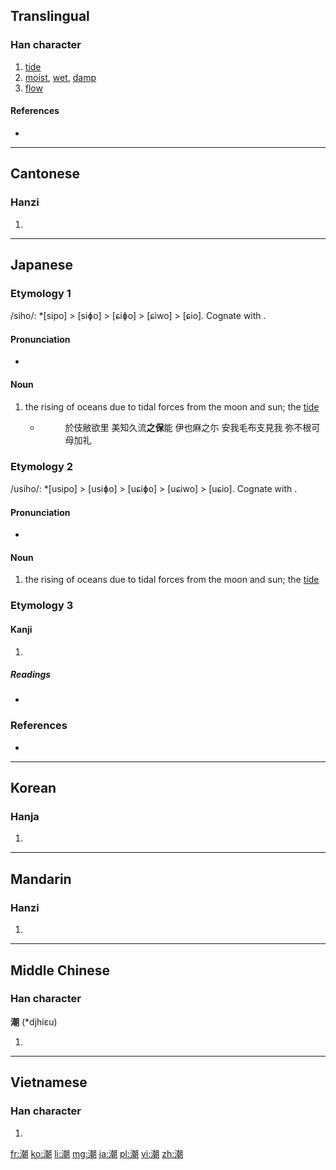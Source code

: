 ==Translingual==

===Han character===
{{Han char|rn=85|rad=水|as=12|sn=15|four=3712<sub>0</sub>|canj=水十十月 (EJJB)|ids=⿰[[氵]][[朝]]}}

# [[tide]]
# [[moist]], [[wet]], [[damp]]
# [[flow]]

====References====
* {{Han ref|kx=0650.190|dkj=18277|dj=1060.180|hdz=31737.050|uh=6F6E|ud=28526|bh=BCE9|bd=48361}}

----

==Cantonese==

===Hanzi===
{{yue-hanzi|jyut=ciu4|y=chiu4}}

# {{defn|lang=yue|sort=水12}}

----

==Japanese==

===Etymology 1===
/siho/: *[sipo] > [siɸo] > [ɕiɸo] > [ɕiwo] > [ɕio]. Cognate with {{term|潮|ushio}}.

====Pronunciation====
* {{IPA|/ɕio/|lang=ja}}

====Noun====
{{ja-noun|k|hira=しお|hhira=しほ|rom=shio}}

# the rising of oceans due to tidal forces from the moon and sun; the [[tide]]
#* {{RQ:Man'yōshū|18|4045}}
#*: 於伎敝欲里 美知久流'''之保'''能 伊也麻之尓 安我毛布支見我 弥不根可母加礼

===Etymology 2===
/usiho/: *[usipo] > [usiɸo] > [uɕiɸo] > [uɕiwo] > [uɕio]. Cognate with {{term|潮|shio}}.

====Pronunciation====
* {{IPA|/uɕio/|lang=ja}}

====Noun====
{{ja-noun|k|hira=うしお|hhira=うしほ|rom=ushio}}

# the rising of oceans due to tidal forces from the moon and sun; the [[tide]]

===Etymology 3===

====Kanji====
{{ja-kanji|grade=6|rs=水12}}

# {{defn|lang=ja|sort=水12}}

=====Readings=====
* {{ja-readings|on=[[ちょう]] (chō)|kun=[[しお]] (shio), [[うしお]] (ushio)}}

===References===
* {{R:Man'yōshū 4}}

----

==Korean==

===Hanja===
{{ko-hanja|hangeul=[[조]]|eumhun=|rv=jo|mr=cho|y=co}}

# {{defn|lang=ko|sort=水12}}

----

==Mandarin==

===Hanzi===
{{cmn-hanzi|pin=[[cháo]] ([[chao2]]), [[yín]] ([[yin2]])|wg=ch'ao<sup>2</sup>, yin<sup>2</sup>}}

# {{defn|lang=cmn|sort=水12}}

----

==Middle Chinese==

===Han character===
'''潮''' (*djhiɛu)<!--asterisk signifies that this is a reconstructed pronunciation-->

# {{defn|lang=zhx-mid|sort=水12}}

----

==Vietnamese==

===Han character===
{{vi-hantu|[[trào]], [[triều]]|rs=水12}}

# {{defn|lang=vi|sort=水12}}

[[fr:潮]]
[[ko:潮]]
[[li:潮]]
[[mg:潮]]
[[ja:潮]]
[[pl:潮]]
[[vi:潮]]
[[zh:潮]]